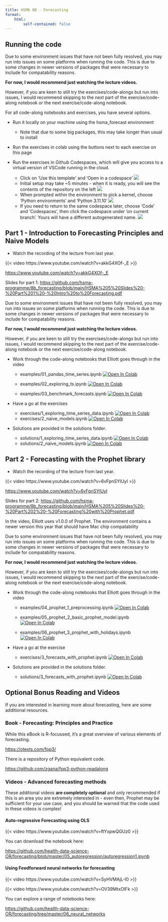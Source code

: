 ```yaml
---
title: HSMA 8B - Forecasting
format:
    html:
        self-contained: false
---
```


## Running the code

:::{.callout-warning}
Due to some environment issues that have not been fully resolved, you may run into issues on some platforms when running the code. This is due to some changes in newer versions of packages that were necessary to include for compatability reasons.

**For now, I would recommend just watching the lecture videos.**

However, if you are keen to still try the exercises/code-alongs but run into issues, I would recommend skipping to the next part of the exercise/code-along notebook or the next exercise/code-along notebook.
:::

For all code-along notebooks and exercises, you have several options.

- Run it locally on your machine using the hsma_forecast environment
    - Note that due to some big packages, this may take longer than usual to install

- Run the exercises in colab using the buttons next to each exercise on this page

- Run the exercises in Github Codespaces, which will give you access to a virtual version of VSCode running in the cloud.
    - Click on 'Use this template' and 'Open in a codespace'
    ![](assets/2024-10-01-08-33-03.png)
    - Initial setup may take ~5 minutes - when it is ready, you will see the contents of the repository on the left
    ![](assets/2024-10-01-08-59-05.png)
    - When prompted within the environment to pick a kernel, choose 'Python environments' and 'Python 3.11.10'
    ![](assets/2024-10-01-08-59-52.png)
    - If you need to return to the same codespace later, choose 'Code' and 'Codespaces', then click the codespace under 'on current branch'. Yours will have a different autogenerated name.
    ![](assets/2024-10-01-08-34-24.png)

## Part 1 - Introduction to Forecasting Principles and Naive Models

- Watch the recording of the lecture from last year.

{{< video https://www.youtube.com/watch?v=akkG4XOf-_E >}}

<https://www.youtube.com/watch?v=akkG4XOf-_E>

Slides for part 1: <https://github.com/hsma-programme/8b_forecasting/blob/main/HSMA%205%20Slides%20-%20Part%201%20-%20Intro%20to%20Forecasting.pdf>


:::{.callout-warning}
Due to some environment issues that have not been fully resolved, you may run into issues on some platforms when running the code. This is due to some changes in newer versions of packages that were necessary to include for compatability reasons.

**For now, I would recommend just watching the lecture videos.**

However, if you are keen to still try the exercises/code-alongs but run into issues, I would recommend skipping to the next part of the exercise/code-along notebook or the next exercise/code-along notebook.
:::

- Work through the code-along notebooks that Elliott goes through in the video
    - examples/01_pandas_time_series.ipynb <a target="_blank" href="https://colab.research.google.com/github/hsma-programme/8b_forecasting/blob/main/examples/01_pandas_time_series.ipynb">
  <img src="https://colab.research.google.com/assets/colab-badge.svg" alt="Open In Colab"/>
</a>

    - examples/02_exploring_ts.ipynb <a target="_blank" href="https://colab.research.google.com/github/hsma-programme/8b_forecasting/blob/main/examples/02_exploring_ts.ipynb">
  <img src="https://colab.research.google.com/assets/colab-badge.svg" alt="Open In Colab"/>
</a>

    - examples/03_benchmark_forecasts.ipynb <a target="_blank" href="https://colab.research.google.com/github/hsma-programme/8b_forecasting/blob/main/examples/03_benchmark_forecasts.ipynb">
  <img src="https://colab.research.google.com/assets/colab-badge.svg" alt="Open In Colab"/>
</a>

- Have a go at the exercises
    - exercises/1_exploring_time_series_data.ipynb <a target="_blank" href="https://colab.research.google.com/github/hsma-programme/8b_forecasting/blob/main/exercises/1_exploring_time_series_data.ipynb">
  <img src="https://colab.research.google.com/assets/colab-badge.svg" alt="Open In Colab"/>
</a>
    - exercises/2_naive_models.ipynb <a target="_blank" href="https://colab.research.google.com/github/hsma-programme/8b_forecasting/blob/main/exercises/2_naive_models.ipynb">
  <img src="https://colab.research.google.com/assets/colab-badge.svg" alt="Open In Colab"/>
</a>


- Solutions are provided in the solutions folder.

    - solutions/1_exploring_time_series_data.ipynb <a target="_blank" href="https://colab.research.google.com/github/hsma-programme/8b_forecasting/blob/main/solutions/1_exploring_time_series_data_SOLUTIONS.ipynb">
  <img src="https://colab.research.google.com/assets/colab-badge.svg" alt="Open In Colab"/>
</a>
    - solutions/2_naive_models.ipynb <a target="_blank" href="https://colab.research.google.com/github/hsma-programme/8b_forecasting/blob/main/solutions/2_naive_models_SOLUTIONS.ipynb">
  <img src="https://colab.research.google.com/assets/colab-badge.svg" alt="Open In Colab"/>
</a>


## Part 2 - Forecasting with the Prophet library

- Watch the recording of the lecture from last year.

{{< video https://www.youtube.com/watch?v=6vFpnSYlUyI >}}

<https://www.youtube.com/watch?v=6vFpnSYlUyI>

Slides for part 2: <https://github.com/hsma-programme/8b_forecasting/blob/main/HSMA%205%20Slides%20-%20Part%202%20-%20Forecasting%20with%20Prophet.pdf>

:::{.callout-tip}
In the video, Elliott uses v1.0.0 of Prophet. The environment contains a newer version this year that should have Mac chip compatability
:::

:::{.callout-warning}
Due to some environment issues that have not been fully resolved, you may run into issues on some platforms when running the code. This is due to some changes in newer versions of packages that were necessary to include for compatability reasons.

**For now, I would recommend just watching the lecture videos.**

However, if you are keen to still try the exercises/code-alongs but run into issues, I would recommend skipping to the next part of the exercise/code-along notebook or the next exercise/code-along notebook.
:::

- Work through the code-along notebooks that Elliott goes through in the video

    - examples/04_prophet_1_preprocessing.ipynb <a target="_blank" href="https://colab.research.google.com/github/hsma-programme/8b_forecasting/blob/main/examples/04_prophet_1_preprocessing.ipynb">
  <img src="https://colab.research.google.com/assets/colab-badge.svg" alt="Open In Colab"/>
</a>

    - examples/05_prophet_2_basic_prophet_model.ipynb <a target="_blank" href="https://colab.research.google.com/github/hsma-programme/8b_forecasting/blob/main/examples/05_prophet_2_basic_prophet_model.ipynb">
  <img src="https://colab.research.google.com/assets/colab-badge.svg" alt="Open In Colab"/>
</a>

    - examples/06_prophet_3_prophet_with_holidays.ipynb <a target="_blank" href="https://colab.research.google.com/github/hsma-programme/8b_forecasting/blob/main/main/examples/06_prophet_3_prophet_with_holidays.ipynb">
      <img src="https://colab.research.google.com/assets/colab-badge.svg" alt="Open In Colab"/>
</a>

- Have a go at the exercise

    - exercises/3_forecasts_with_prophet.ipynb <a target="_blank" href="https://colab.research.google.com/github/hsma-programme/8b_forecasting/blob/main/exercises/3_forecasts_with_prophet.ipynb">
  <img src="https://colab.research.google.com/assets/colab-badge.svg" alt="Open In Colab"/>
</a>

- Solutions are provided in the solutions folder.
    - solutions/3_forecasts_with_prophet.ipynb <a target="_blank" href="https://colab.research.google.com/github/hsma-programme/8b_forecasting/blob/main/solutions/3_forecasts_with_prophet_SOLUTIONS.ipynb">
  <img src="https://colab.research.google.com/assets/colab-badge.svg" alt="Open In Colab"/>
</a>


## Optional Bonus Reading and Videos

If you are interested in learning more about forecasting, here are some additional resources.

### Book - Forecasting: Principles and Practice

While this eBook is R-focussed, it's a great overview of various elements of forecasting.

<https://otexts.com/fpp3/>

There is a repository of Python equivalent code.

<https://github.com/zgana/fpp3-python-readalong>

### Videos - Advanced forecasting methods

These additional videos **are completely optional** and only recommended if this is an area you are extremely interested in - even then, Prophet may be sufficient for your use case, and you should be warned that the code used in these videos is complex!

#### Auto-regressive Forecasting using OLS

{{< video https://www.youtube.com/watch?v=ftYxpwQGUz0 >}}

You can download the notebook here:

<https://github.com/health-data-science-OR/forecasting/blob/master/05_autoregression/autoregression1.ipynb>

#### Using Feedforward neural networks for forecasting

{{< video https://www.youtube.com/watch?v=SyHVMAjL-I0 >}}

{{< video https://www.youtube.com/watch?v=OV39MtxOlFk >}}

You can explore a range of notebooks here:

<https://github.com/health-data-science-OR/forecasting/tree/master/06_neural_networks>
